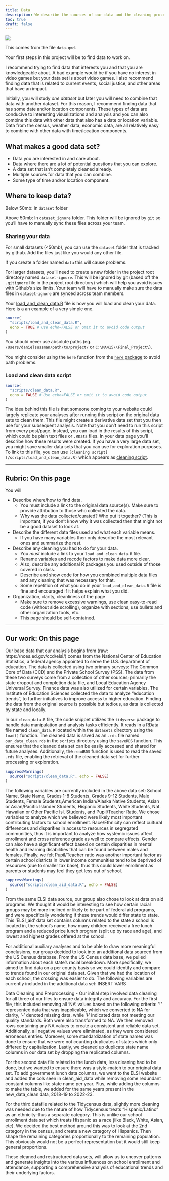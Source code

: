 ```yaml
---
title: Data
description: We describe the sources of our data and the cleaning process.
toc: true
draft: false
---
```


![](images/data-import-cheatsheet-thumbs.png)


This comes from the file `data.qmd`.

Your first steps in this project will be to find data to work on.

I recommend trying to find data that interests you and that you are knowledgeable about. A bad example would be if you have no interest in video games but your data set is about video games. I also recommend finding data that is related to current events, social justice, and other areas that have an impact.


Initially, you will study _one dataset_ but later you will need to combine that data with another dataset. For this reason, I recommend finding data that has some date and/or location components. These types of data are conducive to interesting visualizations and analysis and you can also combine this data with other data that also has a date or location variable.
Data from the census, weather data, economic data, are all relatively easy to combine with other data with time/location components.


## What makes a good data set?

* Data you are interested in and care about.
* Data where there are a lot of potential questions that you can explore.
* A data set that isn't completely cleaned already.
* Multiple sources for data that you can combine.
* Some type of time and/or location component.


## Where to keep data?


Below 50mb: In `dataset` folder

Above 50mb: In `dataset_ignore` folder. This folder will be ignored by `git` so you'll have to manually sync these files across your team.

### Sharing your data


For small datasets (<50mb), you can use the `dataset` folder that is tracked by github. Add the files just like you would any other file.

If you create a folder named `data` this will cause problems.

For larger datasets, you'll need to create a new folder in the project root directory named `dataset-ignore`. This will be ignored by git (based off the `.gitignore` file in the project root directory) which will help you avoid issues with Github's size limits. Your team will have to manually make sure the data files in `dataset-ignore` are synced across team members.

Your [load_and_clean_data.R](/scripts/load_and_clean_data.R) file is how you will load and clean your data. Here is a an example of a very simple one.

```r
source(
  "scripts/load_and_clean_data.R",
  echo = TRUE # Use echo=FALSE or omit it to avoid code output  
)
```
You should never use absolute paths (eg. `/Users/danielsussman/path/to/project/` or `C:\MA415\\Final_Project\`).

You might consider using the `here` function from the [`here` package](https://here.r-lib.org/articles/here.html) to avoid path problems.

### Load and clean data script
```r
source(
  "scripts/clean_data.R",
  echo = FALSE # Use echo=FALSE or omit it to avoid code output  
)
```

The idea behind this file is that someone coming to your website could largely replicate your analyses after running this script on the original data sets to clean them.
This file might create a derivative data set that you then use for your subsequent analysis.
Note that you don't need to run this script from every post/page.
Instead, you can load in the results of this script, which could be plain text files or `.RData` files. In your data page you'll describe how these results were created. If you have a very large data set, you might save smaller data sets that you can use for exploration purposes.
To link to this file, you can use `[cleaning script](/scripts/load_and_clean_data.R)` which appears as [cleaning script](/scripts/load_and_clean_data.R). 

----

## Rubric: On this page

You will

* Describe where/how to find data.
  * You must include a link to the original data source(s). Make sure to provide attribution to those who collected the data.
  * Why was the data collected/curated? Who put it together? (This is important, if you don't know why it was collected then that might not be a good dataset to look at.
* Describe the different data files used and what each variable means. 
  * If you have many variables then only describe the most relevant ones and summarize the rest. 
* Describe any cleaning you had to do for your data.
  * You *must* include a link to your `load_and_clean_data.R` file.
  * Rename variables and recode factors to make data more clear.
  * Also, describe any additional R packages you used outside of those covered in class.
  * Describe and show code for how you combined multiple data files and any cleaning that was necessary for that.
  * Some repetition of what you do in your `load_and_clean_data.R` file is fine and encouraged if it helps explain what you did.
* Organization, clarity, cleanliness of the page
  * Make sure to remove excessive warnings, use clean easy-to-read code (without side scrolling), organize with sections, use bullets and other organization tools, etc.
  * This page should be self-contained.


----
## Our work: On this page

Our base data that our analysis begins from (raw: https://nces.ed.gov/ccd/elsi/) comes from the National Center of 
Education Statistics, a federal agency appointed to serve the U.S. department 
of education. The data is collected using two primary surveys: The Common Core 
of Data (CCD) and the Private School Survey (PSS). The data from these two 
surveys come from a collection of other sources; primarily the state dropout 
and completion data file, and Local Education Agency Universal Survey. Finance 
data was also utilized for certain variables. The Institute of Education 
Sciences collected the data to analyze “education trends”, to further 
initiatives to improve access to higher education. Finding the data from the 
original source is possible but tedious, as data is collected by state and 
locally. 

In our `clean_data.R` file, the code snippet utilizes the
`tidyverse` package to handle data manipulation and analysis tasks
efficiently. It reads in a RData file named `clean_data.R`
located within the `datasets` directory using the `load()` function. The
cleaned data is saved as an `.rds` file named `our_data_clean.rds` in
the `scripts` directory using the `saveRDS` function. This ensures that
the cleaned data set can be easily accessed and shared for future
analyses. Additionally, the `readRDS` function is used to read the saved
`.rds` file, enabling the retrieval of the cleaned data set for further
processing or exploration.

```r
suppressWarnings(
  source("scripts/clean_data.R", echo = FALSE)
)
```

The following variables are currently included in the above data set: School Name, State Name, Grades 1-8 Students, Grades 9-12 Students, Male Students, Female Students,American Indian/Alaska Native Students, Asian or Asian/Pacific Islander Students, Hispanic Students, White Students, Nat. Hawaiian or Other Pacific Isl. Students, and Pupil/Teacher Ratio. We chose variables to analyze which we believed were likely most important contributing factors to school enrollment. Race/Ethnicity can reflect cultural differences and disparities in access to resources in segregated communities, thus it is important to analyze how systemic issues affect enrollment and cross reference grade as well to compare effects. Gender can also have a significant effect based on certain disparities in mental health and learning disabilities that can be found between males and females. Finally, we felt Pupil/Teacher ratio was another important factor as certain school districts in lower income communities tend to be deprived of resources (due to smaller tax base), thus  this could lower enrollment as parents or students may feel they get less out of school. 

```r
suppressWarnings(
  source("scripts/clean_aid_data.R", echo = FALSE)
)
```

From the same ELSI data source, our group also chose to look at data on aid programs. We thought it would be interesting to see how certain racial groups may be more inclined or likely to be part of federal aid programs, and were specifically wondering if these trends would differ state to state. This 'ELSI_aid' data set contains columns related to the state a school is located in, the school's name,  how many children received a free lunch program and a reduced price lunch program (split up by race and age), and lowest and highest grades offered at the school.  

For additional auxiliary analyses and to be able to draw more meaningful conclusions, our group decided to look into an additional data sourced from the US Census database. From the US Census data base, we pulled information about each state's racial breakdown. More specifically, we aimed to find data on a per county basis so we could identify and compare to trends found in our original data set. Given that we had the location of each school, the crossing was easier to do. The following variables are currently included in the additional data set: INSERT VARS

Data Cleaning and Preprocessing - Our initial step involved  data cleaning for all three of our files to ensure data integrity and accuracy. 
For the first file, this included removing all ‘NA’ values based on the following criteria:
‘†’ represented data that was inapplicable, which we converted to NA for clarity, ‘-’ denoted missing data, while ‘‡’ indicated data not meeting our quality standards. Both were also transformed to NA. We then removed rows containing any NA values to create a consistent and reliable data set. Additionally, all negative values were eliminated, as they were considered erroneous entries. Moreover, some standardization of state names was done to ensure that we were not counting duplicates of states which only differed by capitalization. Lastly, we cleaned up duplicate state name columns in our data set by dropping the replicated columns.

For the second data file related to the lunch data, less cleaning had to be done, but we wanted to ensure there was a style-match to our original data set. To add government lunch data columns, we went to the ELSI website and added the cols seen in clean_aid_data while removing some redundant constant columns like state name per year. Plus, while adding the columns to make the table, we added for the same years present in the new_data_clean data, 2018-19 to 2022-23.

For the third datafile related to the Tidycensus data, slightly more cleaning was needed due to the nature of how Tidycensus treats “Hispanic/Latino” as an ethnicity–thus a separate category. This is unlike our school enrollment data set which treats Hispanic as a race (like Black, White, Asian, etc). We decided the best method around this was to look at the 2nd category in the census, and create a new category of Hispanics. Then shape the remaining categories proportionally to the remaining population. This obviously would not be a perfect representation but it would still keep general proportions. 

These cleaned and restructured data sets,
will allow us to uncover patterns and generate insights into the various 
influences on school enrollment and attendance, supporting a comprehensive 
analysis of educational trends and their underlying factors.
